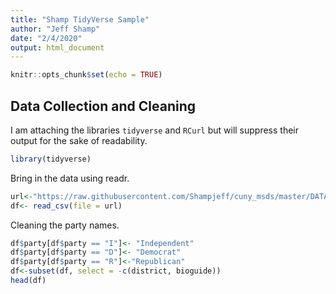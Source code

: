 ```yaml
---
title: "Shamp TidyVerse Sample"
author: "Jeff Shamp"
date: "2/4/2020"
output: html_document
---
```


```r
knitr::opts_chunk$set(echo = TRUE)
```


## Data Collection and Cleaning
I am attaching the libraries `tidyverse` and `RCurl` but will suppress their output for the sake of readability. 

```r
library(tidyverse)
```

Bring in the data using readr. 
```r
url<-"https://raw.githubusercontent.com/Shampjeff/cuny_msds/master/DATA_607/data/averages.csv"
df<- read_csv(file = url)
```

Cleaning the party names. 
```r
df$party[df$party == "I"]<- "Independent"
df$party[df$party == "D"]<- "Democrat"
df$party[df$party == "R"]<-"Republican"
df<-subset(df, select = -c(district, bioguide))
head(df)
```



